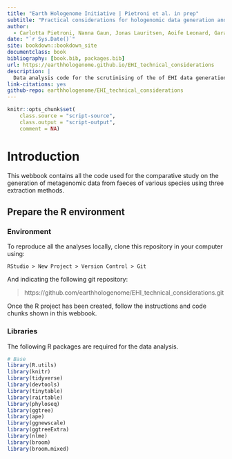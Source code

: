 ```yaml
---
title: "Earth Hologenome Initiative | Pietroni et al. in prep"
subtitle: "Practical considerations for hologenomic data generation and analysis in wild vertebrates"
author:
  - Carlotta Pietroni, Nanna Gaun, Jonas Lauritsen, Aoife Leonard, Garazi Martin, Ostaizka Aizpurua,  Antton Alberdi^[University of Copenhagen, antton.alberdi@sund.ku.dk], Carlotta Pietroni
date: "`r Sys.Date()`"
site: bookdown::bookdown_site
documentclass: book
bibliography: [book.bib, packages.bib]
url: https://earthhologenome.github.io/EHI_technical_considerations
description: |
  Data analysis code for the scrutinising of the of EHI data generation.
link-citations: yes
github-repo: earthhologenome/EHI_technical_considerations
---
```


```r
knitr::opts_chunk$set(
    class.source = "script-source",
    class.output = "script-output",
    comment = NA)
```

# Introduction

This webbook contains all the code used for the comparative study on the generation of metagenomic data from faeces of various species using three extraction methods.

## Prepare the R environment

### Environment

To reproduce all the analyses locally, clone this repository in your computer using:

```
RStudio > New Project > Version Control > Git
```

And indicating the following git repository:

> https://github.com/earthhologenome/EHI_technical_considerations.git

Once the R project has been created, follow the instructions and code chunks shown in this webbook.

### Libraries

The following R packages are required for the data analysis.

```r
# Base
library(R.utils)
library(knitr)
library(tidyverse)
library(devtools)
library(tinytable)
library(rairtable)
library(phyloseq)
library(ggtree)
library(ape)
library(ggnewscale)
library(ggtreeExtra)
library(nlme)
library(broom)
library(broom.mixed)
```
